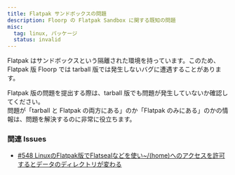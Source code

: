 ```yaml
---
title: Flatpak サンドボックスの問題
description: Floorp の Flatpak Sandbox に関する既知の問題
misc:
  tag: linux, パッケージ
  status: invalid
---
```


Flatpak はサンドボックスという隔離された環境を持っています。このため、Flatpak 版 Floorp では tarball 版では発生しないバグに遭遇することがあります。

Flatpak 版の問題を提出する際は、tarball 版でも問題が発生していないか確認してください。\
問題が「tarball と Flatpak の両方にある」のか「Flatpak のみにある」のかの情報は、問題を解決するのに非常に役立ちます。

### 関連 Issues

- [#548 LinuxのFlatpak版でFlatsealなどを使い~/(home)へのアクセスを許可するとデータのディレクトリが変わる](https://github.com/Floorp-Projects/Floorp/issues/548)